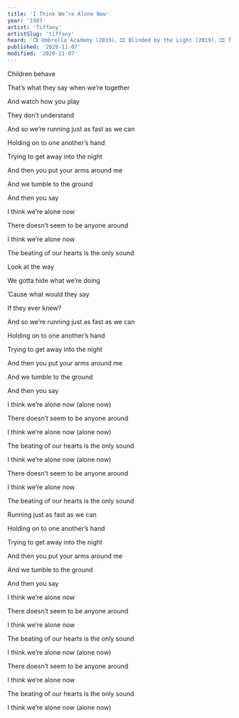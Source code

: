 ```yaml
---
title: 'I Think We’re Alone Now'
year: '1987'
artist: 'Tiffany'
artistSlug: 'tiffany'
heard: '📺 Umbrella Academy (2019)、🎞 Blinded by the Light (2019)、🎞 Ted 2 (2015)、🎞 Ted (2012)'
published: '2020-11-07'
modified: '2020-11-07'
---
```


<LyricSection>

Children behave

That&rsquo;s what they say when we&rsquo;re together

And watch how you play

They don&rsquo;t understand

</LyricSection>

<LyricSection>

And so we&rsquo;re running just as fast as we can

Holding on to one another&rsquo;s hand

Trying to get away into the night

And then you put your arms around me

And we tumble to the ground

And then you say

</LyricSection>

<LyricSection>

I think we&rsquo;re alone now

There doesn&rsquo;t seem to be anyone around

I think we&rsquo;re alone now

The beating of our hearts is the only sound

</LyricSection>

<LyricSection>

Look at the way

We gotta hide what we&rsquo;re doing

&rsquo;Cause what would they say

If they ever knew?

</LyricSection>

<LyricSection>

And so we&rsquo;re running just as fast as we can

Holding on to one another&rsquo;s hand

Trying to get away into the night

And then you put your arms around me

And we tumble to the ground

And then you say

</LyricSection>

<LyricSection>

I think we&rsquo;re alone now (alone now)

There doesn&rsquo;t seem to be anyone around

I think we&rsquo;re alone now (alone now)

The beating of our hearts is the only sound

</LyricSection>

<LyricSection>

I think we&rsquo;re alone now (alone now)

There doesn&rsquo;t seem to be anyone around

I think we&rsquo;re alone now

The beating of our hearts is the only sound

</LyricSection>

<LyricSection>

Running just as fast as we can

Holding on to one another&rsquo;s hand

Trying to get away into the night

And then you put your arms around me

And we tumble to the ground

And then you say

</LyricSection>

<LyricSection>

I think we&rsquo;re alone now

There doesn&rsquo;t seem to be anyone around

I think we&rsquo;re alone now

The beating of our hearts is the only sound

</LyricSection>

<LyricSection>

I think we&rsquo;re alone now (alone now)

There doesn&rsquo;t seem to be anyone around

I think we&rsquo;re alone now

The beating of our hearts is the only sound

</LyricSection>

<LyricSection>

I think we&rsquo;re alone now (alone now)

</LyricSection>
